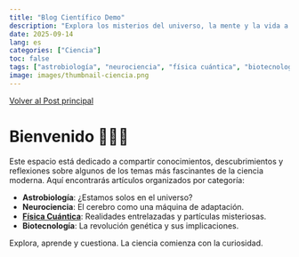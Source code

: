 ```yaml
---
title: "Blog Científico Demo"
description: "Explora los misterios del universo, la mente y la vida a través de la ciencia."
date: 2025-09-14
lang: es
categories: ["Ciencia"]
toc: false
tags: ["astrobiología", "neurociencia", "física cuántica", "biotecnología"]
image: images/thumbnail-ciencia.png
---
```


[Volver al Post principal](../01.qmd)

# Bienvenido 🧬🌌🧠

Este espacio está dedicado a compartir conocimientos, descubrimientos y reflexiones sobre algunos de los temas más fascinantes de la ciencia moderna. Aquí encontrarás artículos organizados por categoría:

- **Astrobiología**: ¿Estamos solos en el universo?
- **Neurociencia**: El cerebro como una máquina de adaptación.
- [**Física Cuántica**](fisica-cuantica/fisica-cuantica.qmd): Realidades entrelazadas y partículas misteriosas.
- **Biotecnología**: La revolución genética y sus implicaciones.

Explora, aprende y cuestiona. La ciencia comienza con la curiosidad.
